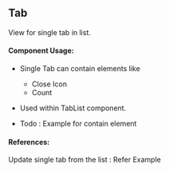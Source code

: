
<Meta title="UI-Kit/Tab/Overview" />

## **Tab**

View for single tab in list.

#### **Component Usage**:

- Single Tab can contain elements like
  - Close Icon 
  - Count

- Used within TabList component.

- Todo : Example for contain element

#### **References**:

Update single tab from the list : 
<LinkTo kind="ui-kit-tab--tab-default" className="!text-primaryColor">Refer Example</LinkTo>